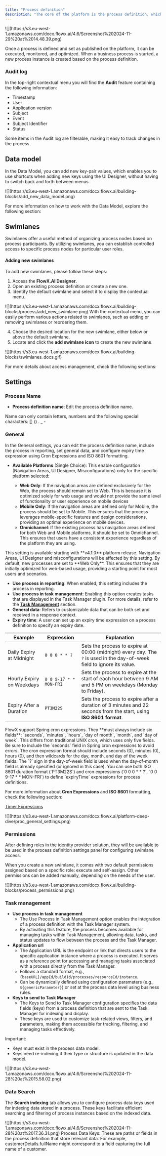 ```yaml
---
title: "Process definition"
description: "The core of the platform is the process definition, which is the blueprint of the business process made up of nodes that are linked by sequences."
---
```


<Frame>
![](https://s3.eu-west-1.amazonaws.com/docx.flowx.ai/4.6/Screenshot%202024-11-29%20at%2014.48.39.png)
</Frame>

Once a process is defined and set as published on the platform, it can be executed, monitored, and optimized. When a business process is started, a new process instance is created based on the process definition.

<CardGroup>
<Card title="Process instance" href="../../projects/runtime/active-process/process-instance" icon="file">
</Card>


<Card title="Failed process start" href="/4.0/docs/building-blocks/process/process-instance#exceptions" icon="file">
</Card>
</CardGroup>


### Audit log

In the top-right contextual menu you will find the **Audit** feature containing the following information:

* Timestamp 
* User 
* Application version
* Subject 
* Event 
* Subject Identifier 
* Status 

<Info>
Some items in the Audit log are filterable, making it easy to track changes in the process.
</Info>

<Card title ="Audit" href="../../platform-deep-dive/core-extensions/audit">
</Card>

## Data model

In the Data Model, you can add new key-pair values, which enables you to use shortcuts when adding new keys using the UI Designer, without having to switch back and forth between menus.

<Frame>
![](https://s3.eu-west-1.amazonaws.com/docx.flowx.ai/building-blocks/add_new_data_model.png)
</Frame>

For more information on how to work with the Data Model, explore the following section:

<Card title= "Data model" href="./data-model" icon="scroll">
</Card>

## Swimlanes

Swimlanes offer a useful method of organizing process nodes based on process participants. By utilizing swimlanes, you can establish controlled access to specific process nodes for particular user roles.

#### Adding new swimlanes

To add new swimlanes, please follow these steps:

1. Access the **FlowX.AI Designer**.
2. Open an existing process definition or create a new one.
3. Identify the default swimlane and select it to display the contextual menu.

<Frame>
![](https://s3.eu-west-1.amazonaws.com/docx.flowx.ai/building-blocks/process/add_new_swimlane.png)
</Frame>

<Tip>
With the contextual menu, you can easily perform various actions related to swimlanes, such as adding or removing swimlanes or reordering them. 
</Tip>

4. Choose the desired location for the new swimlane, either below or above the default swimlane.
5. Locate and click the **add swimlane icon** to create the new swimlane.

<Frame>
![](https://s3.eu-west-1.amazonaws.com/docx.flowx.ai/building-blocks/swimlanes_docs.gif)
</Frame>

For more details about access management, check the following sections:

<CardGroup>

<Card title="User roles management - Swimlanes" href="../../platform-deep-dive/user-roles-management/swimlanes" icon="file">
</Card>

<Card title ="Configuring access roles for processes" href="../../../setup-guides/flowx-engine-setup-guide/configuring-access-roles-for-processes" icon="file">
</Card>

</CardGroup>

## Settings

### Process Name

* **Process definition name**: Edit the process definition name.

<Info>
Name can only contain letters, numbers and the following special characters: [] () . _ -
</Info>

### General

In the General settings, you can edit the process definition name, include the process in reporting, set general data, and configure expiry time expression using Cron Expressions and ISO 8601 formatting.

* **Available Platforms** (Single Choice): This enable configuration (Navigation Areas, UI Designer, Misconfigurations) only for the specific platform selected:

    - **Web Only**:  If the navigation areas are defined exclusively for the Web, the process should remain set to Web. This is because it is optimized solely for web usage and would not provide the same level of functionality or user experience on mobile devices
    - **Mobile Only**: If the navigation areas are defined only for Mobile, the process should be set to Mobile. This ensures that the process leverages mobile-specific features and design considerations, providing an optimal experience on mobile devices.
    - **Omnichannel**: If the existing process has navigation areas defined for both Web and Mobile platforms, it should be set to Omnichannel. This ensures that users have a consistent experience regardless of the platform they are using.


<Tip>
This setting is available starting with **v4.1.0** platform release.
</Tip>


<Info>
Navigation Areas, UI Designer and misconfigurations will be affected by this setting.
</Info>

<Info>
By default, new processes are set to **Web Only**. This ensures that they are initially optimized for web-based usage, providing a starting point for most users and scenarios.
</Info>

* **Use process in reporting**: When enabled, this setting includes the process in reporting.
* **Use process in task management**: Enabling this option creates tasks that are displayed in the Task Manager plugin. For more details, refer to the [**Task Management**](../../platform-deep-dive/core-extensions/task-management/task-management-overview) section.
* **General data**: Refers to customizable data that can be both set and received in a response context.
* **Expiry time**: A user can set up an expiry time expression on a process definition to specify an expiry date.

| **Example**               | **Expression**         | **Explanation**                                                                                                         |
| ------------------------- | ---------------------- | ----------------------------------------------------------------------------------------------------------------------- |
| Daily Expiry at Midnight  | `0 0 0 * * ?`          | Sets the process to expire at 00:00 (midnight) every day. The `?` is used in the day-of-week field to ignore its value. |
| Hourly Expiry on Weekdays | `0 0 9-17 * * MON-FRI` | Sets the process to expire at the start of each hour between 9 AM and 5 PM on weekdays (Monday to Friday).              |
| Expiry After a Duration   | `PT3M22S`              | Sets the process to expire after a duration of 3 minutes and 22 seconds from the start, using **ISO 8601 format**.      |


<Tip>
FlowX support Spring cron expressions. They  **must always include six fields**: `seconds`, `minutes`, `hours`, `day of month`, `month`, and `day of week`.  
This differs from traditional UNIX cron, which uses only five fields. Be sure to include the `seconds` field in Spring cron expressions to avoid errors.
</Tip>

<Info>
The cron expression format should include seconds (0), minutes (0), hours (0), and then wildcards for the day, month, and day of the week fields. The `?` sign in the day-of-week field is used when the day-of-month field is already specified (or ignored in this case).
</Info>

<Info>
You can use both ISO 8601 duration format (`PT3M22S`) and cron expressions (`0 0 0 * * ?`, `0 0 9-17 * * MON-FRI`) to define `expiryTime` expressions for process definitions.
</Info>


For more information about **Cron Expressions** and **ISO 8601** formatting, check the following section:

[Timer Expressions](../node/timer-events/timer-expressions)

<Frame>
![](https://s3.eu-west-1.amazonaws.com/docx.flowx.ai/platform-deep-dive/proc_general_settings.png)
</Frame>

### Permissions

After defining roles in the identity provider solution, they will be available to be used in the process definition settings panel for configuring swimlane access. 

When you create a new swimlane, it comes with two default permissions assigned based on a specific role: execute and self-assign. Other permissions can be added manually, depending on the needs of the user.

<Frame>
![](https://s3.eu-west-1.amazonaws.com/docx.flowx.ai/building-blocks/process_permissions.png)
</Frame>

<Card title="Configuring access rights for processes" href="../../../setup-guides/flowx-engine-setup-guide/configuring-access-roles-for-processes">
</Card>

### Task management

* **Use process in task management**
    * The Use Process in Task Management option enables the integration of a process definition with the Task Manager system. 
    * By activating this feature, the process becomes available for managing tasks within Task Management, allowing data, tasks, and status updates to flow between the process and the Task Manager.
* **Application url** 
    * The Application URL is the endpoint or link that directs users to the specific application instance where a process is executed. It serves as a reference point for accessing and managing tasks associated with a process directly from the Task Manager.
    * Follows a standard format, e.g., `{baseURL}/appId/buildId/processes/resourceId/instance`.
    * Can be dynamically defined using configuration parameters (e.g., `${genericParameter}`) or set at the process data level using business rules.
* **Keys to send to Task Manager**
    * The Keys to Send to Task Manager configuration specifies the data fields (keys) from a process definition that are sent to the Task Manager for indexing and display. 
    * These keys are used to customize task-related views, filters, and parameters, making them accessible for tracking, filtering, and managing tasks effectively.

<Tip>
Important:

* Keys must exist in the process data model.
* Keys need re-indexing if their type or structure is updated in the data model.
</Tip>

<Frame>
![](https://s3.eu-west-1.amazonaws.com/docx.flowx.ai/4.6/Screenshot%202024-11-28%20at%2015.58.02.png)
</Frame>

### Data Search

The **Search indexing** tab allows you to configure process data keys used for indexing data stored in a process. These keys facilitate efficient searching and filtering of process instances based on the indexed data.

<Frame>
![](https://s3.eu-west-1.amazonaws.com/docx.flowx.ai/4.6/Screenshot%202024-11-28%20at%2017.36.31.png)
</Frame>

<Tip>
Process Data Keys: These are paths or fields in the process definition that store relevant data. For example, customerDetails.fullName might correspond to a field capturing the full name of a customer.
</Tip>